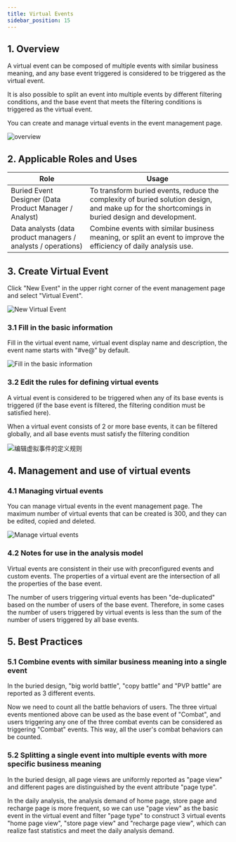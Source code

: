 ```yaml
---
title: Virtual Events
sidebar_position: 15
---
```


## 1. Overview

A virtual event can be composed of multiple events with similar business meaning, and any base event triggered is considered to be triggered as the virtual event.

It is also possible to split an event into multiple events by different filtering conditions, and the base event that meets the filtering conditions is triggered as the virtual event.

You can create and manage virtual events in the event management page.

![overview](/img/customEvent/virtualEvent_1.png)

## 2. Applicable Roles and Uses

| Role | Usage |
| ------------------------- | ------------------------------------ |
| Buried Event Designer (Data Product Manager / Analyst) | To transform buried events, reduce the complexity of buried solution design, and make up for the shortcomings in buried design and development. |
| Data analysts (data product managers / analysts / operations) | Combine events with similar business meaning, or split an event to improve the efficiency of daily analysis use. |

## 3. Create Virtual Event

Click "New Event" in the upper right corner of the event management page and select "Virtual Event".

![New Virtual Event](/img/customEvent/virtualEvent_2.png)

### 3.1 Fill in the basic information

Fill in the virtual event name, virtual event display name and description, the event name starts with "#ve@" by default.

![Fill in the basic information](/img/customEvent/virtualEvent_4.png)

### 3.2 Edit the rules for defining virtual events

A virtual event is considered to be triggered when any of its base events is triggered (if the base event is filtered, the filtering condition must be satisfied here).

When a virtual event consists of 2 or more base events, it can be filtered globally, and all base events must satisfy the filtering condition

![编辑虚拟事件的定义规则](/img/customEvent/virtualEvent_3.png)

## 4. Management and use of virtual events

### 4.1 Managing virtual events

You can manage virtual events in the event management page. The maximum number of virtual events that can be created is 300, and they can be edited, copied and deleted.

![Manage virtual events](/img/customEvent/virtualEvent_5.png)

### 4.2 Notes for use in the analysis model

Virtual events are consistent in their use with preconfigured events and custom events. The properties of a virtual event are the intersection of all the properties of the base event.

The number of users triggering virtual events has been "de-duplicated" based on the number of users of the base event. Therefore, in some cases the number of users triggered by virtual events is less than the sum of the number of users triggered by all base events.

## 5. Best Practices

### 5.1 Combine events with similar business meaning into a single event

In the buried design, "big world battle", "copy battle" and "PVP battle" are reported as 3 different events.

Now we need to count all the battle behaviors of users. The three virtual events mentioned above can be used as the base event of "Combat", and users triggering any one of the three combat events can be considered as triggering "Combat" events. This way, all the user's combat behaviors can be counted.

### 5.2 Splitting a single event into multiple events with more specific business meaning

In the buried design, all page views are uniformly reported as "page view" and different pages are distinguished by the event attribute "page type".

In the daily analysis, the analysis demand of home page, store page and recharge page is more frequent, so we can use "page view" as the basic event in the virtual event and filter "page type" to construct 3 virtual events "home page view", "store page view" and "recharge page view", which can realize fast statistics and meet the daily analysis demand.
